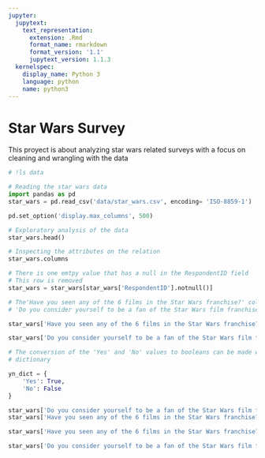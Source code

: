 ```yaml
---
jupyter:
  jupytext:
    text_representation:
      extension: .Rmd
      format_name: rmarkdown
      format_version: '1.1'
      jupytext_version: 1.1.3
  kernelspec:
    display_name: Python 3
    language: python
    name: python3
---
```


# Star Wars Survey

This proyect is about analyzing star wars related surveys with a focus on cleaning and wrangling with the data

```python
# !ls data
```

```python
# Reading the star wars data
import pandas as pd
star_wars = pd.read_csv('data/star_wars.csv', encoding= 'ISO-8859-1')
```

```python
pd.set_option('display.max_columns', 500)
```

```python
# Exploratory analysis of the data
star_wars.head()
```

```python
# Inspecting the attributes on the relation
star_wars.columns
```

```python
# There is one emtpy value that has a null in the RespondentID field
# This row is removed
star_wars = star_wars[star_wars['RespondentID'].notnull()]
```

```python
# The'Have you seen any of the 6 films in the Star Wars franchise?' column and the 
# 'Do you consider yourself to be a fan of the Star Wars film franchise?' column are key

star_wars['Have you seen any of the 6 films in the Star Wars franchise?'].value_counts(dropna = False)
```

```python
star_wars['Do you consider yourself to be a fan of the Star Wars film franchise?'].value_counts(dropna = False)
```

```python
# The conversion of the 'Yes' and 'No' values to booleans can be made with the s.map method and a 
# dictionary

yn_dict = {
    'Yes': True,
    'No': False
}

star_wars['Do you consider yourself to be a fan of the Star Wars film franchise?'] = star_wars['Do you consider yourself to be a fan of the Star Wars film franchise?'].map(yn_dict)
star_wars['Have you seen any of the 6 films in the Star Wars franchise?'] = star_wars['Have you seen any of the 6 films in the Star Wars franchise?'].map(yn_dict)
```

```python
star_wars['Have you seen any of the 6 films in the Star Wars franchise?'].value_counts(dropna = False)
```

```python
star_wars['Do you consider yourself to be a fan of the Star Wars film franchise?'].value_counts(dropna = False)
```

```python

```
